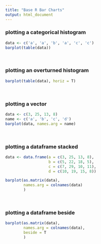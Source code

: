 ```yaml
---
title: "Base R Bar Charts"
output: html_document
---
```


### plotting a categorical histogram

```r
data <- c('a', 'a', 'b', 'a', 'c', 'c')
barplot(table(data))
```

<br>

### plotting an overturned histogram

```r
barplot(table(data), horiz = T)
```

<br>

### plotting a vector

```r
data <- c(3, 25, 13, 8)
name <- c('a', 'b', 'c', 'd')
barplot(data, names.arg = name)
```

<br>

### plotting a dataframe stacked

```r
data <- data.frame(a = c(3, 25, 13, 8),
                   b = c(5, 22, 18, 5),
                   c = c(7, 29, 10, 11),
                   d = c(10, 19, 15, 8))

barplot(as.matrix(data),
        names.arg = colnames(data)
        )
```


<br> 

### plotting a dataframe beside

```r
barplot(as.matrix(data),
        names.arg = colnames(data),
        beside = T
        )
```


<br> 


